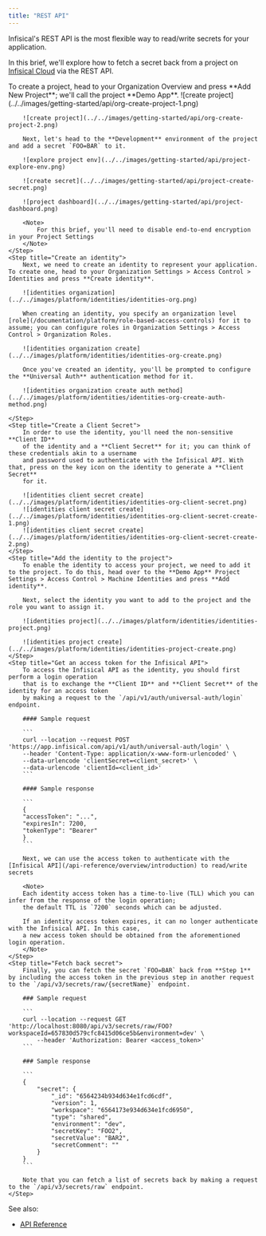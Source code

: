 ```yaml
---
title: "REST API"
---
```


Infisical's REST API is the most flexible way to read/write secrets for your application.

In this brief, we'll explore how to fetch a secret back from a project on [Infisical Cloud](https://app.infisical.com) via the REST API.

<Steps>
    <Step title="Create a project with a secret">
        To create a project, head to your Organization Overview and press **Add New Project**; we'll call the project **Demo App**.
        ![create project](../../images/getting-started/api/org-create-project-1.png)
        
        ![create project](../../images/getting-started/api/org-create-project-2.png)
        
        Next, let's head to the **Development** environment of the project and add a secret `FOO=BAR` to it.
        
        ![explore project env](../../images/getting-started/api/project-explore-env.png)
        
        ![create secret](../../images/getting-started/api/project-create-secret.png)
        
        ![project dashboard](../../images/getting-started/api/project-dashboard.png)

        <Note>
            For this brief, you'll need to disable end-to-end encryption in your Project Settings
        </Note>
    </Step>
    <Step title="Create an identity">
        Next, we need to create an identity to represent your application. To create one, head to your Organization Settings > Access Control > Identities and press **Create identity**.

        ![identities organization](../../images/platform/identities/identities-org.png)
        
        When creating an identity, you specify an organization level [role](/documentation/platform/role-based-access-controls) for it to assume; you can configure roles in Organization Settings > Access Control > Organization Roles.
        
        ![identities organization create](../../images/platform/identities/identities-org-create.png)
        
        Once you've created an identity, you'll be prompted to configure the **Universal Auth** authentication method for it.
        
        ![identities organization create auth method](../../images/platform/identities/identities-org-create-auth-method.png)

    </Step>
    <Step title="Create a Client Secret">
        In order to use the identity, you'll need the non-sensitive **Client ID**
        of the identity and a **Client Secret** for it; you can think of these credentials akin to a username
        and password used to authenticate with the Infisical API. With that, press on the key icon on the identity to generate a **Client Secret**
        for it.
        
        ![identities client secret create](../../images/platform/identities/identities-org-client-secret.png)
        ![identities client secret create](../../images/platform/identities/identities-org-client-secret-create-1.png)
        ![identities client secret create](../../images/platform/identities/identities-org-client-secret-create-2.png)
    </Step>
    <Step title="Add the identity to the project">
        To enable the identity to access your project, we need to add it to the project. To do this, head over to the **Demo App** Project Settings > Access Control > Machine Identities and press **Add identity**.

        Next, select the identity you want to add to the project and the role you want to assign it.

        ![identities project](../../images/platform/identities/identities-project.png)
        
        ![identities project create](../../images/platform/identities/identities-project-create.png)
    </Step>
    <Step title="Get an access token for the Infisical API">
        To access the Infisical API as the identity, you should first perform a login operation
        that is to exchange the **Client ID** and **Client Secret** of the identity for an access token
        by making a request to the `/api/v1/auth/universal-auth/login` endpoint.
        
        #### Sample request

        ```
        curl --location --request POST 'https://app.infisical.com/api/v1/auth/universal-auth/login' \
        --header 'Content-Type: application/x-www-form-urlencoded' \
        --data-urlencode 'clientSecret=<client_secret>' \
        --data-urlencode 'clientId=<client_id>'
        ```
        
        #### Sample response
        
        ```
        {
        "accessToken": "...",
        "expiresIn": 7200,
        "tokenType": "Bearer"
        }
        ```

        Next, we can use the access token to authenticate with the [Infisical API](/api-reference/overview/introduction) to read/write secrets
        
        <Note>
        Each identity access token has a time-to-live (TLL) which you can infer from the response of the login operation;
        the default TTL is `7200` seconds which can be adjusted.

        If an identity access token expires, it can no longer authenticate with the Infisical API. In this case,
        a new access token should be obtained from the aforementioned login operation.
        </Note>
    </Step>
    <Step title="Fetch back secret">
        Finally, you can fetch the secret `FOO=BAR` back from **Step 1** by including the access token in the previous step in another request to the `/api/v3/secrets/raw/{secretName}` endpoint.

        ### Sample request
        
        ```
        curl --location --request GET 'http://localhost:8080/api/v3/secrets/raw/FOO?workspaceId=657830d579cfc8415d06ce5b&environment=dev' \
            --header 'Authorization: Bearer <access_token>'
        ```
        
        ### Sample response

        ```
        {
            "secret": {
                "_id": "6564234b934d634e1fcd6cdf",
                "version": 1,
                "workspace": "6564173e934d634e1fcd6950",
                "type": "shared",
                "environment": "dev",
                "secretKey": "FOO2",
                "secretValue": "BAR2",
                "secretComment": ""
            }
        }
        ```
        
        Note that you can fetch a list of secrets back by making a request to the `/api/v3/secrets/raw` endpoint.
    </Step>
</Steps>

See also:

- [API Reference](/api-reference/overview/introduction)